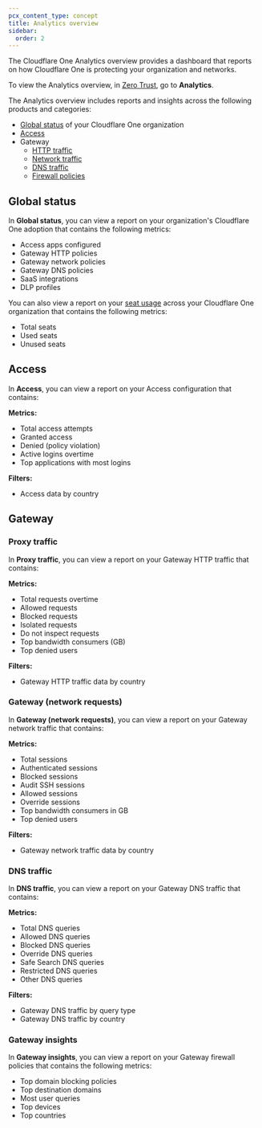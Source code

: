 ```yaml
---
pcx_content_type: concept
title: Analytics overview
sidebar:
  order: 2
---
```


The Cloudflare One Analytics overview provides a dashboard that reports on how Cloudflare One is protecting your organization and networks.

To view the Analytics overview, in [Zero Trust](https://one.dash.cloudflare.com), go to **Analytics**.

The Analytics overview includes reports and insights across the following products and categories:

- [Global status](#global-status) of your Cloudflare One organization
- [Access](#access)
- Gateway
  - [HTTP traffic](#proxy-traffic)
  - [Network traffic](#gateway-network-requests)
  - [DNS traffic](#dns-traffic)
  - [Firewall policies](#gateway-insights)

## Global status

In **Global status**, you can view a report on your organization's Cloudflare One adoption that contains the following metrics:

- Access apps configured
- Gateway HTTP policies
- Gateway network policies
- Gateway DNS policies
- SaaS integrations
- DLP profiles

You can also view a report on your [seat usage](/cloudflare-one/identity/users/seat-management/) across your Cloudflare One organization that contains the following metrics:

- Total seats
- Used seats
- Unused seats

## Access

In **Access**, you can view a report on your Access configuration that contains:

**Metrics:**

- Total access attempts
- Granted access
- Denied (policy violation)
- Active logins overtime
- Top applications with most logins

**Filters:**

- Access data by country

## Gateway

### Proxy traffic

In **Proxy traffic**, you can view a report on your Gateway HTTP traffic that contains:

**Metrics:**

- Total requests overtime
- Allowed requests
- Blocked requests
- Isolated requests
- Do not inspect requests
- Top bandwidth consumers (GB)
- Top denied users

**Filters:**

- Gateway HTTP traffic data by country

### Gateway (network requests)

In **Gateway (network requests)**, you can view a report on your Gateway network traffic that contains:

**Metrics:**

- Total sessions
- Authenticated sessions
- Blocked sessions
- Audit SSH sessions
- Allowed sessions
- Override sessions
- Top bandwidth consumers in GB
- Top denied users

**Filters:**

- Gateway network traffic data by country

### DNS traffic

In **DNS traffic**, you can view a report on your Gateway DNS traffic that contains:

**Metrics:**

- Total DNS queries
- Allowed DNS queries
- Blocked DNS queries
- Override DNS queries
- Safe Search DNS queries
- Restricted DNS queries
- Other DNS queries

**Filters:**

- Gateway DNS traffic by query type
- Gateway DNS traffic by country

### Gateway insights

In **Gateway insights**, you can view a report on your Gateway firewall policies that contains the following metrics:

- Top domain blocking policies
- Top destination domains
- Most user queries
- Top devices
- Top countries

